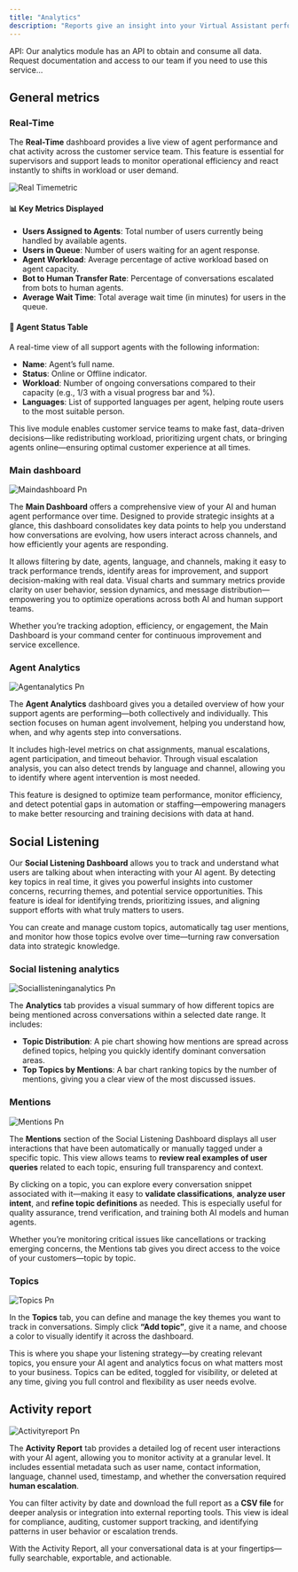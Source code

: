```yaml
---
title: "Analytics"
description: "Reports give an insight into your Virtual Assistant performance. With the data in hands, you can get a better understanding of what parts of your chatbot Stories work and what interactions require additional improvements. The Reports section provides in-depth knowledge about your Virtual Assistant. Here you can analyze the occurrence of interactions, compare Stories, browse data from various periods and much more."
---
```


<Tip>
  API: Our analytics module has an API to obtain and consume all data. Request documentation and access to our team if you need to use this service...
</Tip>

## General metrics

### Real-Time

The **Real-Time** dashboard provides a live view of agent performance and chat activity across the customer service team. This feature is essential for supervisors and support leads to monitor operational efficiency and react instantly to shifts in workload or user demand.

![Real Timemetric](/real-timemetrics)

#### **📊 Key Metrics Displayed**

- **Users Assigned to Agents**: Total number of users currently being handled by available agents.
- **Users in Queue**: Number of users waiting for an agent response.
- **Agent Workload**: Average percentage of active workload based on agent capacity.
- **Bot to Human Transfer Rate**: Percentage of conversations escalated from bots to human agents.
- **Average Wait Time**: Total average wait time (in minutes) for users in the queue.

#### **👥 Agent Status Table**

A real-time view of all support agents with the following information:

- **Name**: Agent’s full name.
- **Status**: Online or Offline indicator.
- **Workload**: Number of ongoing conversations compared to their capacity (e.g., 1/3 with a visual progress bar and %).
- **Languages**: List of supported languages per agent, helping route users to the most suitable person.

This live module enables customer service teams to make fast, data-driven decisions—like redistributing workload, prioritizing urgent chats, or bringing agents online—ensuring optimal customer experience at all times.

### Main dashboard

![Maindashboard Pn](/images/maindashboard.png)

The **Main Dashboard** offers a comprehensive view of your AI and human agent performance over time. Designed to provide strategic insights at a glance, this dashboard consolidates key data points to help you understand how conversations are evolving, how users interact across channels, and how efficiently your agents are responding.

It allows filtering by date, agents, language, and channels, making it easy to track performance trends, identify areas for improvement, and support decision-making with real data. Visual charts and summary metrics provide clarity on user behavior, session dynamics, and message distribution—empowering you to optimize operations across both AI and human support teams.

Whether you’re tracking adoption, efficiency, or engagement, the Main Dashboard is your command center for continuous improvement and service excellence.

### Agent Analytics

![Agentanalytics Pn](/images/agentanalytics.png)

The **Agent Analytics** dashboard gives you a detailed overview of how your support agents are performing—both collectively and individually. This section focuses on human agent involvement, helping you understand how, when, and why agents step into conversations.

It includes high-level metrics on chat assignments, manual escalations, agent participation, and timeout behavior. Through visual escalation analysis, you can also detect trends by language and channel, allowing you to identify where agent intervention is most needed.

This feature is designed to optimize team performance, monitor efficiency, and detect potential gaps in automation or staffing—empowering managers to make better resourcing and training decisions with data at hand.

## Social Listening

Our **Social Listening Dashboard** allows you to track and understand what users are talking about when interacting with your AI agent. By detecting key topics in real time, it gives you powerful insights into customer concerns, recurring themes, and potential service opportunities. This feature is ideal for identifying trends, prioritizing issues, and aligning support efforts with what truly matters to users.

You can create and manage custom topics, automatically tag user mentions, and monitor how those topics evolve over time—turning raw conversation data into strategic knowledge.

### Social listening analytics

![Sociallisteninganalytics Pn](/images/sociallisteninganalytics.png)

The **Analytics** tab provides a visual summary of how different topics are being mentioned across conversations within a selected date range. It includes:

- **Topic Distribution**: A pie chart showing how mentions are spread across defined topics, helping you quickly identify dominant conversation areas.
- **Top Topics by Mentions**: A bar chart ranking topics by the number of mentions, giving you a clear view of the most discussed issues.

### Mentions

![Mentions Pn](/images/mentions.png)

The **Mentions** section of the Social Listening Dashboard displays all user interactions that have been automatically or manually tagged under a specific topic. This view allows teams to **review real examples of user queries** related to each topic, ensuring full transparency and context.

By clicking on a topic, you can explore every conversation snippet associated with it—making it easy to **validate classifications**, **analyze user intent**, and **refine topic definitions** as needed. This is especially useful for quality assurance, trend verification, and training both AI models and human agents.

Whether you’re monitoring critical issues like cancellations or tracking emerging concerns, the Mentions tab gives you direct access to the voice of your customers—topic by topic.

### Topics

![Topics Pn](/images/topics.png)

In the **Topics** tab, you can define and manage the key themes you want to track in conversations. Simply click **“Add topic”**, give it a name, and choose a color to visually identify it across the dashboard.

This is where you shape your listening strategy—by creating relevant topics, you ensure your AI agent and analytics focus on what matters most to your business. Topics can be edited, toggled for visibility, or deleted at any time, giving you full control and flexibility as user needs evolve.

## Activity report

![Activityreport Pn](/images/activityreport.png)

The **Activity Report** tab provides a detailed log of recent user interactions with your AI agent, allowing you to monitor activity at a granular level. It includes essential metadata such as user name, contact information, language, channel used, timestamp, and whether the conversation required **human escalation**.

You can filter activity by date and download the full report as a **CSV file** for deeper analysis or integration into external reporting tools. This view is ideal for compliance, auditing, customer support tracking, and identifying patterns in user behavior or escalation trends.

With the Activity Report, all your conversational data is at your fingertips—fully searchable, exportable, and actionable.